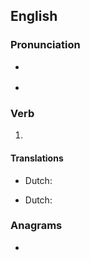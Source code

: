 ==English==

===Pronunciation===
* {{a|US}} {{IPA|/oʊ.vɚ.slɛpt/|lang=en}}
* {{rhymes|ɛpt|lang=en}}

===Verb===
{{head|en|verb form}}

# {{en-past of|oversleep}}

====Translations====
{{trans-top|past tense of oversleep}}
* Dutch: {{t+|nl|versliep}}
{{trans-mid}}
{{trans-bottom}}

{{trans-top|past participle of oversleep}}
* Dutch: {{t+|nl|verslapen}}
{{trans-mid}}
{{trans-bottom}}

===Anagrams===
* {{anagrams|en|slept over}}